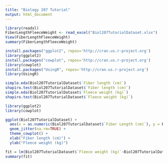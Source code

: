 ```yaml
---
title: "Biology 207 Tutorial"
output: html_document
---
```



```r
library(readxl)
FiberLengthFleeceWeight <- read_excel("Biol207TutorialDataset.xlsx")
View(FiberLengthFleeceWeight)
summary(FiberLengthFleeceWeight)
```
```r
install.packages("ggplot2", repos='http://cran.us.r-project.org')
library(ggplot2)
install.packages("cowplot", repos='http://cran.us.r-project.org')
library(cowplot)
install.packages("UsingR", repos='http://cran.us.r-project.org')
library(UsingR)
```
```r
simple.eda(Biol207TutorialDataset$`Fiber length (cm)`)
shapiro.test(Biol207TutorialDataset$`Fiber length (cm)`)
simple.eda(Biol207TutorialDataset$`Fleece weight (kg)`)
shapiro.test(Biol207TutorialDataset$`Fleece weight (kg)`)
```



```r
library(ggplot2)
library(cowplot)

ggplot(Biol207TutorialDataset) +
  aes(x = as.numeric(Biol207TutorialDataset$`Fiber Length (cm)`), y = Biol207TutorialDataset$`Fleece Weight (kg)`) +
  geom_jitter(na.rm=TRUE) +
  theme_cowplot() +
  xlab("Fiber length (cm)") + 
  ylab("Fleece weight (kg)")

```

```r
fit = lm(Biol207TutorialDataset$`Fleece weight (kg)`~Biol207TutorialDataset$`Fiber length (cm)`, data=Biol207TutorialDataset)
summary(fit)
```

